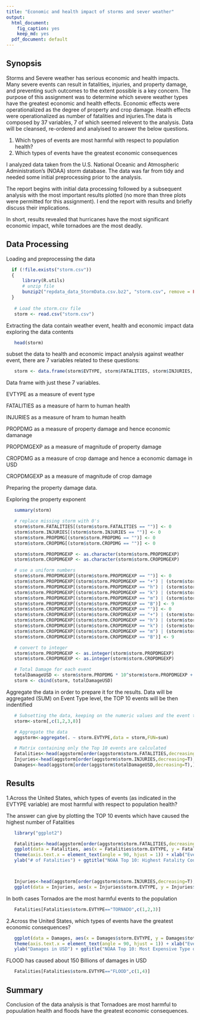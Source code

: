```yaml
---
title: "Economic and health impact of storms and sever weather"
output:
  html_document:
    fig_caption: yes
    keep_md: yes
  pdf_document: default
---
```


## Synopsis

Storms and Severe weather has serious economic and health impacts. Many severe events can result in fatalities, injuries, and property damage, and preventing such outcomes to the extent possible is a key concern. The purpose of this assignment was to determine which severe weather types have the greatest economic and health effects. Economic effects were operationalized as the degree of property and crop damage. Health effects were operationalized as number of fatalities and injuries.The data is composed by 37 variables, 7 of which seemed relevent to the analysis. Data will be cleansed, re-ordered and analyised to answer the below questions.

1. Which types of events are most harmful with respect to population health?
2. Which types of events have the greatest economic consequences 

I analyzed data taken from the U.S. National Oceanic and Atmospheric Administration's (NOAA) storm database. The data was far from tidy and needed some initial preprocessing prior to the analysis.

The report begins with initial data processing followed by a subsequent analysis with the most important results plotted (no more than three plots were permitted for this assignment). I end the report with results and briefly discuss their implications.

In short, results revealed that hurricanes have the most significant economic impact, while tornadoes are the most deadly.


## Data Processing

Loading and preprocessing the data
 
```r

  if (!file.exists("storm.csv")) 
  {
      library(R.utils)
      # unzip file
      bunzip2("repdata_data_StormData.csv.bz2", "storm.csv", remove = FALSE)
  }
  
   # Load the storm.csv file
   storm <- read.csv("storm.csv")
```

Extracting the data contain weather event, health and economic impact data
exploring the data contents

```r
   head(storm)
```

subset the data to health and economic impact analysis against weather
event, there are 7 variables related to these questions:

```r
   storm <- data.frame(storm$EVTYPE, storm$FATALITIES, storm$INJURIES, storm$PROPDMG, storm$PROPDMGEXP, storm$CROPDMG, storm$CROPDMGEXP)
```

Data frame with just these 7 variables.

EVTYPE as a measure of event type

FATALITIES as a measure of harm to human health

INJURIES as a measure of hram to human health

PROPDMG as a measure of property damage and hence economic damanage 

PROPDMGEXP as a measure of magnitude of property damage   

CROPDMG as a measure of crop damage and hence a economic damage in USD

CROPDMGEXP as a measure of magnitude of crop damage  


Preparing the property damage data.

Exploring the property exponent

```r
     
   summary(storm)

   # replace missing storm with 0's
   storm$storm.FATALITIES[(storm$storm.FATALITIES == "")] <- 0
   storm$storm.INJURIES[(storm$storm.INJURIES == "")] <- 0
   storm$storm.PROPDMG[(storm$storm.PROPDMG == "")] <- 0
   storm$storm.CROPDMG[(storm$storm.CROPDMG == "")] <- 0

   storm$storm.PROPDMGEXP <- as.character(storm$storm.PROPDMGEXP)
   storm$storm.CROPDMGEXP <- as.character(storm$storm.CROPDMGEXP)

   # use a uniform numbers
   storm$storm.PROPDMGEXP[(storm$storm.PROPDMGEXP == "")] <- 0
   storm$storm.PROPDMGEXP[(storm$storm.PROPDMGEXP == "+") | (storm$storm.PROPDMGEXP == "-") | (storm$storm.PROPDMGEXP == "?")] <- 1
   storm$storm.PROPDMGEXP[(storm$storm.PROPDMGEXP == "h") | (storm$storm.PROPDMGEXP == "H")] <- 2
   storm$storm.PROPDMGEXP[(storm$storm.PROPDMGEXP == "k") | (storm$storm.PROPDMGEXP == "K")] <- 3
   storm$storm.PROPDMGEXP[(storm$storm.PROPDMGEXP == "m") | (storm$storm.PROPDMGEXP == "M")] <- 6
   storm$storm.PROPDMGEXP[(storm$storm.PROPDMGEXP == "B")] <- 9
   storm$storm.CROPDMGEXP[(storm$storm.CROPDMGEXP == "")] <- 0
   storm$storm.CROPDMGEXP[(storm$storm.CROPDMGEXP == "+") | (storm$storm.CROPDMGEXP == "-") | (storm$storm.CROPDMGEXP == "?")] <- 1
   storm$storm.CROPDMGEXP[(storm$storm.CROPDMGEXP == "h") | (storm$storm.CROPDMGEXP == "H")] <- 2
   storm$storm.CROPDMGEXP[(storm$storm.CROPDMGEXP == "k") | (storm$storm.CROPDMGEXP == "K")] <- 3
   storm$storm.CROPDMGEXP[(storm$storm.CROPDMGEXP == "m") | (storm$storm.CROPDMGEXP == "M")] <- 6
   storm$storm.CROPDMGEXP[(storm$storm.CROPDMGEXP == "B")] <- 9

   # convert to integer
   storm$storm.PROPDMGEXP <- as.integer(storm$storm.PROPDMGEXP)
   storm$storm.CROPDMGEXP <- as.integer(storm$storm.CROPDMGEXP)

   # Total Damage for each event
   totalDamageUSD <- storm$storm.PROPDMG * 10^storm$storm.PROPDMGEXP + storm$storm.CROPDMG * 10^storm$storm.CROPDMGEXP
   storm <- cbind(storm, totalDamageUSD)

```

Aggregate the data in order to prepare it for the results.
Data will be aggregated (SUM) on Event Type level, the TOP 10 events will be then indentified

```r

   # Subsetting the data, keeping on the numeric values and the event type column
   storm<-storm[,c(1,2,3,8)]

   # Aggregate the data
   aggstorm<-aggregate(. ~ storm.EVTYPE,data = storm,FUN=sum)

   # Matrix containing only the Top 10 events are calculated
   Fatalities<-head(aggstorm[order(aggstorm$storm.FATALITIES,decreasing=T),],10)
   Injuries<-head(aggstorm[order(aggstorm$storm.INJURIES,decreasing=T),],10)
   Damages<-head(aggstorm[order(aggstorm$totalDamageUSD,decreasing=T),],10)

```

## Results

1.Across the United States, which types of events (as indicated in the EVTYPE variable) are most harmful with respect to population health?

The answer can give by plotting the TOP 10 events which have caused the highest number of Fatalities

```r
   
   library("ggplot2")

   Fatalities<-head(aggstorm[order(aggstorm$storm.FATALITIES,decreasing=T),],10)
   ggplot(data = Fatalities, aes(x = Fatalities$storm.EVTYPE, y = Fatalities$storm.FATALITIES)) + geom_bar(stat = "identity") + 
   theme(axis.text.x = element_text(angle = 90, hjust = 1)) + xlab("Event Type") + 
   ylab("# of Fatalities") + ggtitle("NOAA Top 10: Highest Fatality Counts, 1950-2011")



   Injuries<-head(aggstorm[order(aggstorm$storm.INJURIES,decreasing=T),],10)
   ggplot(data = Injuries, aes(x = Injuries$storm.EVTYPE, y = Injuries$storm.INJURIES)) + geom_bar(stat = "identity") +  theme(axis.text.x = element_text(angle = 90, hjust = 1)) + xlab("Event Type") +  ylab("# of Injuries") + ggtitle("NOAA Top 10: Highest Injuries Counts, 1950-2011")


```

In both cases Tornados are the most harmful events to the population

```r
   Fatalities[Fatalities$storm.EVTYPE=="TORNADO",c(1,2,3)]
```

2.Across the United States, which types of events have the greatest economic consequences?

```r
   ggplot(data = Damages, aes(x = Damages$storm.EVTYPE, y = Damages$totalDamageUSD)) + geom_bar(stat = "identity") + 
   theme(axis.text.x = element_text(angle = 90, hjust = 1)) + xlab("Event Type") + 
   ylab("Damages in USD") + ggtitle("NOAA Top 10: Most Expensive Type of Events, 1950-2011")

```

 FLOOD has caused about 150 Billions of damages in USD
 
```r
   Fatalities[Fatalities$storm.EVTYPE=="FLOOD",c(1,4)]
```       

## Summary
 
 Conclusion of the data analysis is that Tornadoes are most harmful to popuulation health and floods have the greatest economic consequences.